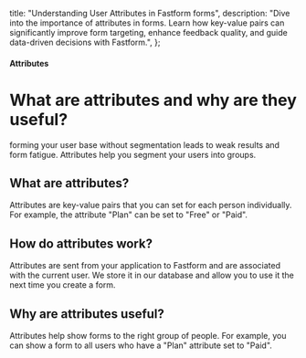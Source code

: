   title: "Understanding User Attributes in Fastform forms",
  description:
    "Dive into the importance of attributes in forms. Learn how key-value pairs can significantly improve form targeting, enhance feedback quality, and guide data-driven decisions with Fastform.",
};

#### Attributes

# What are attributes and why are they useful?

forming your user base without segmentation leads to weak results and form fatigue. Attributes help you segment your users into groups.

## What are attributes?

Attributes are key-value pairs that you can set for each person individually. For example, the attribute "Plan" can be set to "Free" or "Paid".

## How do attributes work?

Attributes are sent from your application to Fastform and are associated with the current user. We store it in our database and allow you to use it the next time you create a form.

## Why are attributes useful?

Attributes help show forms to the right group of people. For example, you can show a form to all users who have a "Plan" attribute set to "Paid".
